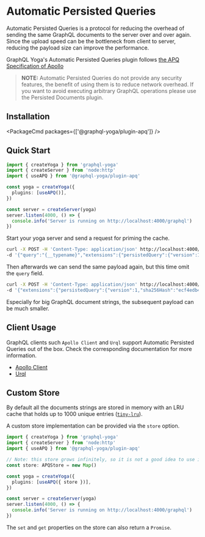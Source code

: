 
# Automatic Persisted Queries

Automatic Persisted Queries is a protocol for reducing the overhead of sending the same GraphQL documents to the server over and over again.
Since the upload speed can be the bottleneck from client to server, reducing the payload size can improve the performance.

GraphQL Yoga's Automatic Persisted Queries plugin follows [the APQ Specification of Apollo](https://github.com/apollographql/apollo-link-persisted-queries#apollo-engine)

> **NOTE:** Automatic Persisted Queries do not provide any security features, the benefit of using them is to reduce network overhead.
> If you want to avoid executing arbitrary GraphQL operations please use the Persisted Documents plugin.

## Installation

<PackageCmd packages={['@graphql-yoga/plugin-apq']} />

## Quick Start

```ts
import { createYoga } from 'graphql-yoga'
import { createServer } from 'node:http'
import { useAPQ } from '@graphql-yoga/plugin-apq'

const yoga = createYoga({
  plugins: [useAPQ()],
})

const server = createServer(yoga)
server.listen(4000, () => {
  console.info('Server is running on http://localhost:4000/graphql')
})
```

Start your yoga server and send a request for priming the cache.

```bash
curl -X POST -H 'Content-Type: application/json' http://localhost:4000/graphql \
-d '{"query":"{__typename}","extensions":{"persistedQuery":{"version":1,"sha256Hash":"ecf4edb46db40b5132295c0291d62fb65d6759a9eedfa4d5d612dd5ec54a6b38"}}}'
```

Then afterwards we can send the same payload again, but this time omit the `query` field.

```bash
curl -X POST -H 'Content-Type: application/json' http://localhost:4000/graphql \
-d '{"extensions":{"persistedQuery":{"version":1,"sha256Hash":"ecf4edb46db40b5132295c0291d62fb65d6759a9eedfa4d5d612dd5ec54a6b38"}}}'
```

Especially for big GraphQL document strings, the subsequent payload can be much smaller.

## Client Usage

GraphQL clients such `Apollo Client` and `Urql` support Automatic Persisted Queries out of the box.
Check the corresponding documentation for more information.

- [Apollo Client](https://www.apollographql.com/docs/apollo-server/performance/apq/#step-2-enable-automatic-persisted-queries)
- [Urql](https://formidable.com/open-source/urql/docs/advanced/persistence-and-uploads/)

## Custom Store

By default all the documents strings are stored in memory with an LRU cache that holds up to 1000 unique entries ([`tiny-lru`](https://github.com/avoidwork/tiny-lru)).

A custom store implementation can be provided via the `store` option.

```ts
import { createYoga } from 'graphql-yoga'
import { createServer } from 'node:http'
import { useAPQ } from '@graphql-yoga/plugin-apq'

// Note: this store grows infinitely, so it is not a good idea to use it in production.
const store: APQStore = new Map()

const yoga = createYoga({
  plugins: [useAPQ({ store })],
})

const server = createServer(yoga)
server.listen(4000, () => {
  console.info('Server is running on http://localhost:4000/graphql')
})
```

The `set` and `get` properties on the store can also return a `Promise`.
